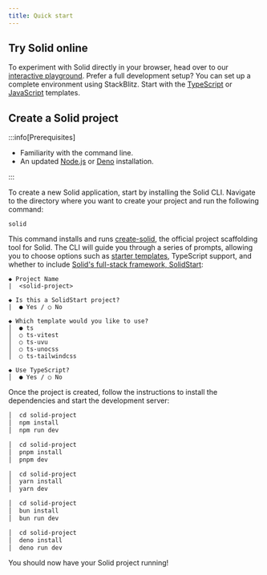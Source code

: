 ```yaml
---
title: Quick start
---
```


## Try Solid online

To experiment with Solid directly in your browser, head over to our [interactive playground](https://playground.solidjs.com/).
Prefer a full development setup? You can set up a complete environment using StackBlitz.
Start with the [TypeScript](https://stackblitz.com/github/solidjs/templates/tree/master/ts) or [JavaScript](https://stackblitz.com/github/solidjs/templates/tree/master/js) templates.

## Create a Solid project

:::info[Prerequisites]

- Familiarity with the command line.
- An updated [Node.js](https://nodejs.org/en) or [Deno](https://deno.com) installation.

:::

To create a new Solid application, start by installing the Solid CLI.
Navigate to the directory where you want to create your project and run the following command:

```package-create
solid
```

This command installs and runs [create-solid](https://github.com/solidjs-community/solid-cli/tree/main/packages/create-solid), the official project scaffolding tool for Solid.
The CLI will guide you through a series of prompts, allowing you to choose options such as [starter templates](https://github.com/solidjs/templates), TypeScript support, and whether to include [Solid's full-stack framework, SolidStart](/solid-start):

```shell
◆ Project Name
|  <solid-project>

◆ Is this a SolidStart project?
|  ● Yes / ○ No

◆ Which template would you like to use?
│  ● ts
│  ○ ts-vitest
│  ○ ts-uvu
│  ○ ts-unocss
│  ○ ts-tailwindcss

◆ Use TypeScript?
│  ● Yes / ○ No
```

Once the project is created, follow the instructions to install the dependencies and start the development server:

```sh title="npm" tab="package-manager"
│  cd solid-project
│  npm install
│  npm run dev
```

```sh title="pnpm" tab="package-manager"
│  cd solid-project
│  pnpm install
│  pnpm dev
```

```sh title="yarn" tab="package-manager"
│  cd solid-project
│  yarn install
│  yarn dev
```

```sh title="bun" tab="package-manager"
│  cd solid-project
│  bun install
│  bun run dev
```

```sh title="deno" tab="package-manager"
│  cd solid-project
│  deno install
│  deno run dev
```

You should now have your Solid project running!
